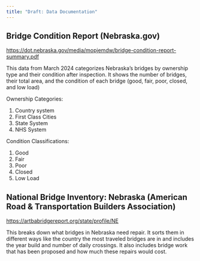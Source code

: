 ```yaml
---
title: "Draft: Data Documentation"
---
```


## Bridge Condition Report (Nebraska.gov)

<https://dot.nebraska.gov/media/mopjemdw/bridge-condition-report-summary.pdf>

This data from March 2024 categorizes Nebraska's bridges by ownership type and their condition after inspection. It shows the number of bridges, their total area, and the condition of each bridge (good, fair, poor, closed, and low load)

Ownership Categories:

1.  Country system
2.  First Class Cities
3.  State System
4.  NHS System

Condition Classifications:

1.  Good
2.  Fair
3.  Poor
4.  Closed
5.  Low Load

## National Bridge Inventory: Nebraska (American Road & Transportation Builders Association)

<https://artbabridgereport.org/state/profile/NE>

This breaks down what bridges in Nebraska need repair. It sorts them in different ways like the country the most traveled bridges are in and includes the year build and number of daily crossings. It also includes bridge work that has been proposed and how much these repairs would cost.
